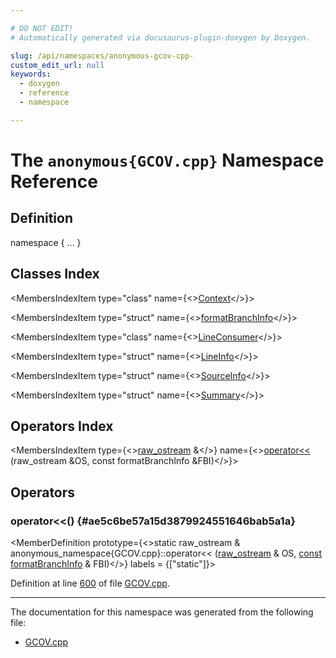 ```yaml
---

# DO NOT EDIT!
# Automatically generated via docusaurus-plugin-doxygen by Doxygen.

slug: /api/namespaces/anonymous-gcov-cpp-
custom_edit_url: null
keywords:
  - doxygen
  - reference
  - namespace

---
```





# The `anonymous{GCOV.cpp}` Namespace Reference

<DoxygenPage pluginConfig={pluginConfig}>



## Definition

<CodeBlock>namespace &#123; ... &#125;</CodeBlock>

## Classes Index

<MembersIndex>

<MembersIndexItem
  type="class"
  name={<><a href="/docs/api/classes/anonymous-namespace-gcov-cpp-/context">Context</a></>}>
</MembersIndexItem>

<MembersIndexItem
  type="struct"
  name={<><a href="/docs/api/structs/anonymous-namespace-gcov-cpp-/formatbranchinfo">formatBranchInfo</a></>}>
</MembersIndexItem>

<MembersIndexItem
  type="class"
  name={<><a href="/docs/api/classes/anonymous-namespace-gcov-cpp-/lineconsumer">LineConsumer</a></>}>
</MembersIndexItem>

<MembersIndexItem
  type="struct"
  name={<><a href="/docs/api/structs/anonymous-namespace-gcov-cpp-/lineinfo">LineInfo</a></>}>
</MembersIndexItem>

<MembersIndexItem
  type="struct"
  name={<><a href="/docs/api/structs/anonymous-namespace-gcov-cpp-/sourceinfo">SourceInfo</a></>}>
</MembersIndexItem>

<MembersIndexItem
  type="struct"
  name={<><a href="/docs/api/structs/anonymous-namespace-gcov-cpp-/summary">Summary</a></>}>
</MembersIndexItem>

</MembersIndex>

## Operators Index

<MembersIndex>

<MembersIndexItem
  type={<><a href="/docs/api/classes/llvm/raw-ostream">raw&#95;ostream</a> &amp;</>}
  name={<><a href="#ae5c6be57a15d3879924551646bab5a1a">operator&lt;&lt;</a> (raw&#95;ostream &amp;OS, const formatBranchInfo &amp;FBI)</>}>
</MembersIndexItem>

</MembersIndex>


<SectionDefinition>

## Operators

### operator&lt;&lt;() {#ae5c6be57a15d3879924551646bab5a1a}

<MemberDefinition
  prototype={<>static raw&#95;ostream &amp; anonymous&#95;namespace&#123;GCOV.cpp&#125;::operator&lt;&lt; (<a href="/docs/api/classes/llvm/raw-ostream">raw&#95;ostream</a> &amp; OS, <a href="/docs/api/files/lib/lib/target/lib/target/aarch64/aarch64promoteconstant-cpp/#a90f8350fecae261c25be85d38b451bff">const</a> <a href="/docs/api/structs/anonymous-namespace-gcov-cpp-/formatbranchinfo">formatBranchInfo</a> &amp; FBI)</>}
  labels = {["static"]}>

Definition at line <a href="/docs/api/files/lib/lib/profiledata/gcov-cpp/#l00600">600</a> of file <a href="/docs/api/files/lib/lib/profiledata/gcov-cpp">GCOV.cpp</a>.
</MemberDefinition>

</SectionDefinition>

<hr/>

The documentation for this namespace was generated from the following file:

<ul>
<li><a href="/docs/api/files/lib/lib/profiledata/gcov-cpp">GCOV.cpp</a></li>
</ul>

</DoxygenPage>

